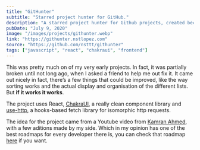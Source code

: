 ```yaml
---
title: "GitHunter"
subtitle: "Starred project hunter for GitHub."
description: "A starred project hunter for Github projects, created because I dislike the at the time awful timeline Github had for exploring new projects. Created using React and ChakraUI."
pubDate: "July 9, 2020"
image: "/images/projects/githunter.webp"
link: "https://githunter.nstlopez.com"
source: "https://github.com/nsttt/githunter"
tags: ["javascript", "react", "chakraui", "frontend"]
---
```


This was pretty much on of my very early projects. In fact, it was partially broken until not long ago, when I asked a friend to help me out fix it.
It came out nicely in fact, there’s a few things that could be improved, like the way sorting works and the actual display and organisation of the different lists. But **if it works it works**.

The project uses React, [ChakraUI](https://github.com/chakra-ui/chakra-ui), a really clean component library and [use-http](https://github.com/ava/use-http), a hooks-based fetch library for isomorphic http requests.

The idea for the project came from a Youtube video from [Kamran Ahmed](https://github.com/kamranahmedse), with a few aditions made by my side.
Which in my opinion has one of the best roadmaps for every developer there is, you can check that roadmap [here](https://roadmap.sh/) if you want.
